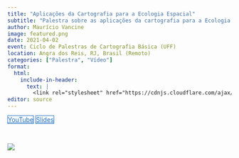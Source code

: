 ```yaml
---
title: "Aplicações da Cartografia para a Ecologia Espacial"
subtitle: "Palestra sobre as aplicações da cartografia para a Ecologia Espacial."
author: Maurício Vancine
image: featured.png
date: 2021-04-02
event: Ciclo de Palestras de Cartografia Básica (UFF)
location: Angra dos Reis, RJ, Brasil (Remoto)
categories: ["Palestra", "Vídeo"]
format:
  html:
    include-in-header: 
      text: |
        <link rel="stylesheet" href="https://cdnjs.cloudflare.com/ajax/libs/font-awesome/6.5.0/css/all.min.css">
editor: source
---
```


<div class="mt-4 d-flex flex-row flex-wrap gap-1 justify-content-left justify-content-sm-start" role="group" aria-label="Links">
  <a href="https://youtu.be/oMyIMY3X7pU" class="btn btn-custom text-capitalize" target="_blank"><i class="fas fa-video me-1"></i>YouTube</a>
  <a href="https://mauriciovancine.github.io/slides/slides-spatial-uff/slides-spatial-uff.pdf" class="btn btn-custom text-capitalize" target="_blank"><i class="fas fa-images me-1"></i>Slides</a>
</div>

<style>
  .btn-custom {
    background-color: white;
    border: 1px solid #1c6cbe; /* Borda azul */
    color: #1c6cbe; /* Texto azul */
    transition: background-color 0.3s, color 0.3s;
  }
  .btn-custom:hover {
    background-color: #1c6cbe; /* Cor de fundo azul ao passar o mouse */
    color: white; /* Texto branco */
  }
</style>

<br>

![](featured.png)
